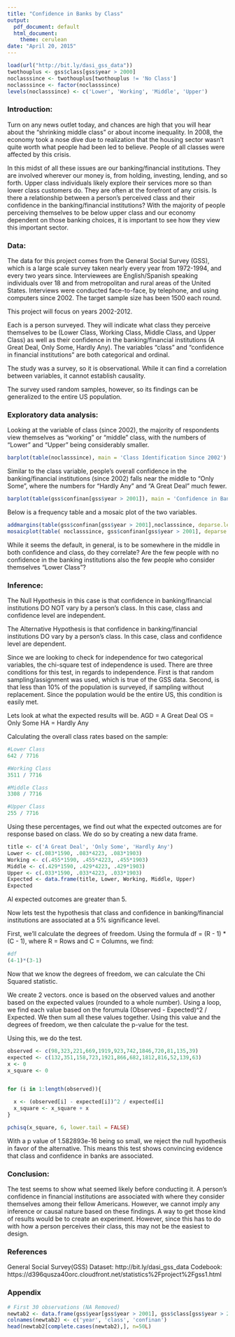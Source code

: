 ```yaml
---
title: "Confidence in Banks by Class"
output:
  pdf_document: default
  html_document:
    theme: cerulean
date: "April 20, 2015"
---
```


<!-- For more info on RMarkdown see http://rmarkdown.rstudio.com/ -->

<!-- Enter the code required to load your data in the space below. The data will be loaded but the line of code won't show up in your write up (echo=FALSE) in order to save space-->
```r
load(url("http://bit.ly/dasi_gss_data"))
twothouplus <- gss$class[gss$year > 2000]
noclasssince <- twothouplus[twothouplus != 'No Class']
noclasssince <- factor(noclasssince)
levels(noclasssince) <- c('Lower', 'Working', 'Middle', 'Upper')
```

<!-- In the remainder of the document, add R code chunks as needed -->

### Introduction:

Turn on any news outlet today, and chances are high that you will hear about the "shrinking middle class" or about income inequality. In 2008, the economy took a nose dive due to realization that the housing sector wasn't quite worth what people had been led to believe. People of all classes were affected by this crisis.

In this midst of all these issues are our banking/financial institutions. They are involved wherever our money is, from holding, investing, lending, and so forth. Upper class individuals likely explore their services more so than lower class customers do. They are often at the forefront of any crisis. 
Is there a relationship between a person's perceived class and their confidence in the banking/financial institutions? With the majority of people perceiving themselves to be below upper class and our economy dependent on those banking choices, it is important to see how they view this important sector.

### Data:

The data for this project comes from the General Social Survey (GSS), which is a large scale survey taken nearly every year from 1972-1994, and every two years since. Interviewees are English/Spanish speaking individuals over 18 and from metropolitan and rural areas of the United States. Interviews were conducted face-to-face, by telephone, and using computers since 2002. The target sample size has been 1500 each round.

This project will focus on years 2002-2012.

Each is a person surveyed. They will indicate what class they perceive themselves to be (Lower Class, Working Class, Middle Class, and Upper Class) as well as their confidence in the banking/financial institutions (A Great Deal, Only Some, Hardly Any). The variables "class" and "confidence in financial institutions" are both categorical and ordinal.

The study was a survey, so it is observational. While it can find a correlation between variables, it cannot establish causality.

The survey used random samples, however, so its findings can be generalized to the entire US population.


### Exploratory data analysis:

Looking at the variable of class (since 2002), the majority of respondents view themselves as "working" or "middle" class, with the numbers of "Lower" and "Upper" being considerably smaller.
```r
barplot(table(noclasssince), main = 'Class Identification Since 2002')
```

Similar to the class variable, people's overall confidence in the banking/financial institutions (since 2002) falls near the middle to "Only Some", where the numbers for "Hardly Any" and "A Great Deal" much fewer.

```r
barplot(table(gss$confinan[gss$year > 2001]), main = 'Confidence in Banking/Financial Institutions Since 2002')

```


Below is a frequency table and a mosaic plot of the two variables.
```r
addmargins(table(gss$confinan[gss$year > 2001],noclasssince, deparse.level = 0))
mosaicplot(table( noclasssince, gss$confinan[gss$year > 2001], deparse.level = 0),  cex.axis = .8, main = 'Confidence in Banking by Class')
```

While it seems the default, in general, is to be somewhere in the middle in both confidence and class, do they correlate? Are the few people with no confidence in the banking institutions also the few people who consider themselves "Lower Class"? 

### Inference:

The Null Hypothesis in this case is that confidence in banking/financial institutions DO NOT vary by a person's class. In this case, class and confidence level are independent.

The Alternative Hypothesis is that confidence in banking/financial institutions DO vary by a person's class. In this case, class and confidence level are dependent.

Since we are looking to check for independence for two categorical variables, the chi-square test of independence is used. There are three conditions for this test, in regards to independence. First is that random sampling/assignment was used, which is true of the GSS data. Second, is that less than 10% of the population is surveyed, if sampling without replacement. Since the population would be the entire US, this condition is easily met. 

Lets look at what the expected results will be. 
AGD = A Great Deal
OS = Only Some
HA = Hardly Any

Calculating the overall class rates based on the sample:
```r
#Lower Class
642 / 7716

#Working Class
3511 / 7716

#Middle Class
3308 / 7716

#Upper Class
255 / 7716
```

Using these percentages, we find out what the expected outcomes are for response based on class. We do so by creating a new data frame. 
```r
title <- c('A Great Deal', 'Only Some', 'Hardly Any')
Lower <- c(.083*1590, .083*4223, .083*1903)
Working <- c(.455*1590, .455*4223, .455*1903)
Middle <- c(.429*1590, .429*4223, .429*1903)
Upper <- c(.033*1590, .033*4223, .033*1903)
Expected <- data.frame(title, Lower, Working, Middle, Upper)
Expected
```


Al expected outcomes are greater than 5.

Now lets test the hypothesis that class and confidence in banking/financial institutions are associated at a 5% significance level.

First, we'll calculate the degrees of freedom. Using the formula df = (R - 1) *(C - 1), where R = Rows and C = Columns, we find:
```r
#df
(4-1)*(3-1)
```

Now that we know the degrees of freedom, we can calculate the Chi Squared statistic.

We create 2 vectors. once is based on the observed values and another based on the expected values (rounded to a whole number). Using a loop, we find each value based on the forumula (Observed - Expected)^2 / Expected. We then sum all these values together. Using this value and the degrees of freedom, we then calculate the p-value for the test.

Using this, we do the test.

```r
observed <- c(98,323,221,669,1919,923,742,1846,720,81,135,39)
expected <- c(132,351,158,723,1921,866,682,1812,816,52,139,63)
x <- 0
x_square <- 0


for (i in 1:length(observed)){

  x <- (observed[i] - expected[i])^2 / expected[i]
  x_square <- x_square + x
}

pchisq(x_square, 6, lower.tail = FALSE)
```

With a p value of 1.582893e-16 being so small, we reject the null hypothesis in favor of the alternative. This means this test shows convincing evidence that class and confidence in banks are associated.

### Conclusion:

The test seems to show what seemed likely before conducting it. A person's confidence in financial institutions are associated with where they consider themselves among their fellow Americans. However, we cannot imply any inference or causal nature based on these findings. A way to get those kind of results would be to create an experiment. However, since this has to do with how a person perceives their class, this may not be the easiest to design.

### References

General Social Survey(GSS)
Dataset: http://bit.ly/dasi_gss_data
Codebook: https://d396qusza40orc.cloudfront.net/statistics%2Fproject%2Fgss1.html

### Appendix

```r
# First 30 observations (NA Removed)
newtab2 <- data.frame(gss$year[gss$year > 2001], gss$class[gss$year > 2001], gss$confinan[gss$year > 2001])
colnames(newtab2) <- c('year', 'class', 'confinan')
head(newtab2[complete.cases(newtab2),], n=50L)
```

